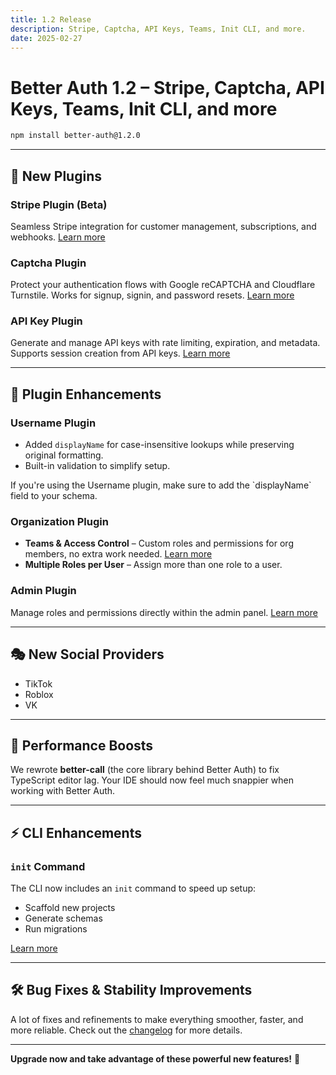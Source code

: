 ```yaml
---
title: 1.2 Release
description: Stripe, Captcha, API Keys, Teams, Init CLI, and more.
date: 2025-02-27
---
```


# Better Auth 1.2 – Stripe, Captcha, API Keys, Teams, Init CLI, and more

```bash title="Install the latest version"
npm install better-auth@1.2.0
```

---


## 🔌 New Plugins

### **Stripe Plugin (Beta)**
Seamless Stripe integration for customer management, subscriptions, and webhooks. [Learn more](/docs/plugins/stripe)

### **Captcha Plugin**
Protect your authentication flows with Google reCAPTCHA and Cloudflare Turnstile. Works for signup, signin, and password resets. [Learn more](/docs/plugins/captcha)

### **API Key Plugin**
Generate and manage API keys with rate limiting, expiration, and metadata. Supports session creation from API keys. [Learn more](/docs/plugins/api-keys)

---

## 🔄 Plugin Enhancements

### **Username Plugin**
- Added `displayName` for case-insensitive lookups while preserving original formatting.
- Built-in validation to simplify setup.

<Callout type="info">
If you're using the Username plugin, make sure to add the `displayName` field to your schema.
</Callout>

### **Organization Plugin**
- **Teams & Access Control** – Custom roles and permissions for org members, no extra work needed. [Learn more](/docs/plugins/organization)
- **Multiple Roles per User** – Assign more than one role to a user.

### **Admin Plugin**
Manage roles and permissions directly within the admin panel. [Learn more](/docs/plugins/admin)

---

## 🎭 New Social Providers
- TikTok
- Roblox
- VK

---

## 🚀 Performance Boosts
We rewrote **better-call** (the core library behind Better Auth) to fix TypeScript editor lag. Your IDE should now feel much snappier when working with Better Auth.

---

## ⚡ CLI Enhancements
### **`init` Command**
The CLI now includes an `init` command to speed up setup:
- Scaffold new projects
- Generate schemas
- Run migrations

[Learn more](/docs/concepts/cli)

---

## 🛠 Bug Fixes & Stability Improvements
A lot of fixes and refinements to make everything smoother, faster, and more reliable. Check out the [changelog](https://github.com/better-auth/better-auth/blob/main/packages/better-auth/CHANGELOG.md) for more details.

---

**Upgrade now and take advantage of these powerful new features!** 🚀

